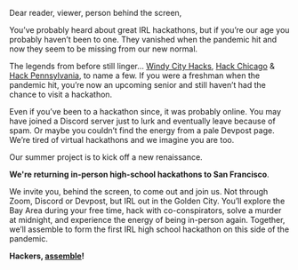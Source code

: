 
Dear reader, viewer, person behind the screen,

You’ve probably heard about great IRL hackathons, but if you’re our age you
probably haven’t been to one. They vanished when the pandemic hit and now they
seem to be missing from our new normal.

The legends from before still linger… <a href="https://windyhacks.com" target="_blank">Windy City Hacks</a>, 
<a href="https://2018.hackchicago.io" target="_blank">Hack Chicago</a> & 
<a href="https://hackpenn.com" target="_blank">Hack Pennsylvania</a>, to name a few. If you were a freshman when the pandemic hit, you’re 
now an upcoming senior and still haven’t had the chance to visit a hackathon.

Even if you’ve been to a hackathon since, it was probably online. You may have
joined a Discord server just to lurk and eventually leave because of spam. Or maybe
you couldn’t find the energy from a pale Devpost page. We’re tired of virtual
hackathons and we imagine you are too.

Our summer project is to kick off a new renaissance.

**We're returning in-person high-school hackathons to San Francisco**. 

We invite you, behind the screen, to come out and join us. Not through Zoom,
Discord or Devpost, but IRL out in the Golden City. You’ll explore the Bay Area 
during your free time, hack with co-conspirators, solve a murder at midnight, and
experience the energy of being in-person again. Together, we’ll assemble to form 
the first IRL high school hackathon on this side of the pandemic.

**Hackers, [assemble](https://assemble.hackclub.com/register)!**

<style> 
  {`
  p {
    font-size: 18px!important;
  }
  a {
    color: var(--theme-ui-colors-red)!important;
  }
  `}
</style>
